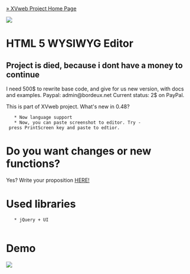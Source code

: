 [[http://bordeux.net/XVweb/|&raquo; XVweb Project Home Page]]

<p align="center"><img src="http://img402.imageshack.us/img402/8499/html5logo.jpg"  /></p>

= HTML 5 WYSIWYG Editor =
== Project is died, because i dont have a money to continue ==
I need 500$ to rewrite base code, and give for us new version, with docs and examples. Paypal: admin@bordeux.net Current status: 2$ on PayPal.



This is part of XVweb project.
What's new in 0.48? 
	* Now language support
	* Now, you can paste screenshot to editor. Try - press PrintScreen key and paste to edtior. 

= Do you want changes or new functions? =
Yes? Write your proposition <a href="https://github.com/bordeux/HTML-5-WYSIWYG-Editor/issues">HERE!</a>


= Used libraries =
	* jQuery + UI
	
= Demo =

<p align="center"><a href="http://bordeux.github.com/HTML-5-WYSIWYG-Editor/"> <img src="http://img140.imageshack.us/img140/7695/demoy.png"  /> </a> </p>


